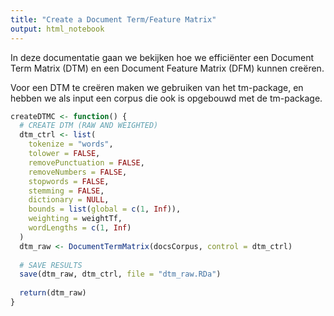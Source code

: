 ```yaml
---
title: "Create a Document Term/Feature Matrix"
output: html_notebook
---
```


In deze documentatie gaan we bekijken hoe we efficiënter een Document Term Matrix (DTM) en een Document Feature Matrix (DFM) kunnen creëren.

Voor een DTM te creëren maken we gebruiken van het tm-package, en hebben we als input een corpus die ook is opgebouwd met de tm-package.

```r
createDTMC <- function() {
  # CREATE DTM (RAW AND WEIGHTED)
  dtm_ctrl <- list(
    tokenize = "words",
    tolower = FALSE,
    removePunctuation = FALSE,
    removeNumbers = FALSE,
    stopwords = FALSE,
    stemming = FALSE,
    dictionary = NULL,
    bounds = list(global = c(1, Inf)),
    weighting = weightTf,
    wordLengths = c(1, Inf)
  )
  dtm_raw <- DocumentTermMatrix(docsCorpus, control = dtm_ctrl)
  
  # SAVE RESULTS
  save(dtm_raw, dtm_ctrl, file = "dtm_raw.RDa")
  
  return(dtm_raw)
}
```

